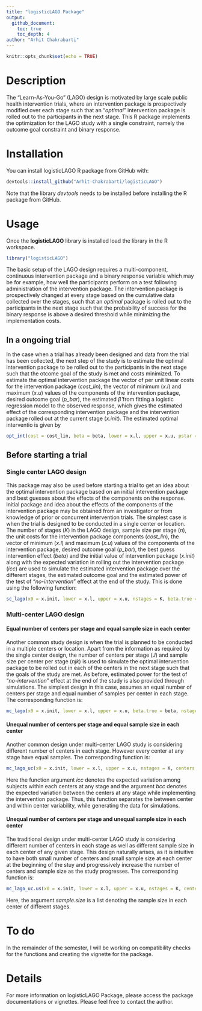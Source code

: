 ```yaml
---
title: "logisticLAGO Package"
output:
  github_document:
    toc: true
    toc_depth: 4
author: "Arhit Chakrabarti"
---
```


```r
knitr::opts_chunk$set(echo = TRUE)
```

# Description

The "Learn-As-You-Go" (LAGO) design is motivated by large scale public health intervention trials, where an intervention package is prospectively modified over each stage such that an "*optimal*" intervention package is rolled out to the participants in the next stage. This R package implements the optimization for the LAGO study with a single constraint, namely the outcome goal constraint and binary response.

# Installation
You can install logisticLAGO R package from GitHub with:

```r
devtools::install_github("Arhit-Chakrabarti/logisticLAGO")
```
Note that the library *devtools* needs to be installed before installing the R package from GitHub. 

# Usage

Once the **logisticLAGO** library is installed load the library in the R workspace.

```r
library("logisticLAGO")
```

The basic setup of the LAGO design requires a multi-component, continuous intervention package and a binary response variable which may be for example, how well the participants perform on a test following administration of the intervention package. The intervention package is prospectively changed at every stage based on the cumulative data collected over the stages, such that an *optimal* package is rolled out to the participants in the next stage such that the probability of success for the binary response is above a desired threshold while minimizing the implementation costs.

## In a ongoing trial

In the case when a trial has already been designed and data from the trial has been collected, the next step of the study is to estimate the optimal intervention package to be rolled out to the participants in the next stage such that the otcome goal of the study is met and costs minimized. To estimate the optimal intervention package the vector of per unit linear costs for the intervention package (*cost_lin*), the vector of minimum (*x.l*) and maximum (*x.u*) values of the components of the intervention package, desired outcome goal (*p_bar*), the estimated $\hat{\beta}$ from fitting a logistic regression model to the observed response, which gives the estimated effect of the corresponding intervention package and the intervention package rolled out at the current stage (*x.init*). The estimated optimal interventio is given by

```r
opt_int(cost = cost_lin, beta = beta, lower = x.l, upper = x.u, pstar = p_bar, starting.value = x.init)
```

## Before starting a trial

### Single center LAGO design
This package may also be used before starting a trial to get an idea about the optimal intervention package based on an initial intervention package and best guesses about the effects of the components on the response. Initial package and idea about the effects of the components of the intervention package may be obtained from an investigator or from knowledge of prior or concurrent intervention trials. The simplest case is when the trial is designed to be conducted in a single center or location. The number of stages (*K*) in the LAGO design, sample size per stage (*n*), the unit costs for the intervention package components (*cost_lin*), the vector of minimum (*x.l*) and maximum (*x.u*) values of the components of the intervention package, desired outcome goal (*p_bar*), the best guess intervention effect (*beta*) and the initial value of intervention package (*x.init*) along with the expected variation in rolling out the intervention package (*icc*) are used to simulate the estimated intervention package over the different stages, the estimated outcome goal and the estimated power of the test of "*no-intervention*" effect at the end of the study. This is done using the following function:

```r
sc_lago(x0 = x.init, lower = x.l, upper = x.u, nstages = K, beta.true = beta, sample.size = n, icc = icc, cost.vec = cost_lin, prob = p_bar, B = 100, intercept = TRUE)
```

### Multi-center LAGO design
#### Equal number of centers per stage and equal sample size in each center
Another common study design is when the trial is planned to be conducted in a multiple centers or location. Apart from the information as required by the single center design, the number of centers per stage (*J*) and sample size per center per stage (*njk*) is used to simulate the optimal intervention package to be rolled out in each of the centers in the next stage such that the goals of the study are met. As before, estimated power for the test of "*no-intervention*" effect at the end of the study is also provided through simulations. The simplest design in this case, assumes an equal number of centers per stage and equal number of samples per center in each stage. The corresponding function is:

```r
mc_lago(x0 = x.init, lower = x.l, upper = x.u, beta.true = beta, nstages = K, centers = J, sample.size = njk, icc = 0.1, prob = p_bar, cost.vec = cost_lin)
```

#### Unequal number of centers per stage and equal sample size in each center
Another common design under multi-center LAGO study is considering different number of centers in each stage. However every center at any stage have equal samples. The corresponding function is:

```r
mc_lago_uc(x0 = x.init, lower = x.l, upper = x.u, nstages = K, centers = J, sample.size = njk, cost.vec = cost_lin, prob = p_bar, beta.true = beta.vec, icc = 0.1, bcc = 0.15)
```

Here the function argument *icc* denotes the expected variation among subjects within each centers at any stage and the argument *bcc* denotes the expected variation between the centers at any stage while implementing the intervention package. Thus, this function separates the between center and within center variability, while generating the data for simulations.

#### Unequal number of centers per stage and unequal sample size in each center
The traditional design under multi-center LAGO study is considering different number of centers in each stage as well as different sample size in each center of any given stage. This design naturally arises, as it is intuitive to have both small number of centers and small sample size at each center at the beginning of the stuy and progressively increase the number of centers and sample size as the study progresses. The corresponding function is:

```r
mc_lago_uc.us(x0 = x.init, lower = x.l, upper = x.u, nstages = K, centers = J, sample.size = njk, cost.vec = cost_lin, prob = p_bar, beta.true = beta.vec, icc = 0.1, bcc = 0.15)
```
Here, the argument *sample.size* is a list denoting the sample size in each center of different stages.

# To do
In the remainder of the semester, I will be working on compatibility checks for the functions and creating the vignette for the package.

# Details

For more information on logisticLAGO Package, please access the package documentations or vignettes. Please feel free to contact the author.

